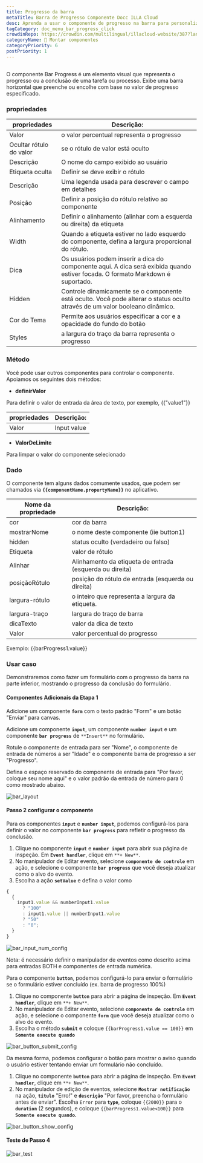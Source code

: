 ```yaml
---
title: Progresso da barra
metaTitle: Barra de Progresso Componente Docc ILLA Cloud
desc: Aprenda a usar o componente de progresso na barra para personalizar e decorar seu aplicativo na ILLA Cloud.
tagCategory: doc_menu_bar_progress_click
crowdinRepo: https://crowdin.com/multilingual/illacloud-website/387?languages=pt&filter=basic&value=0
categoryName: 🧬 Montar componentes
categoryPriority: 6
postPriority: 1
---
```


## <h2 hidden>O que é progresso da barra?</h2>

O componente Bar Progress é um elemento visual que representa o progresso ou a conclusão de uma tarefa ou processo. Exibe uma barra horizontal que preenche ou encolhe com base no valor de progresso especificado.

### propriedades

| propriedades            | Descrição:                                                                                                                             |
| ----------------------- | -------------------------------------------------------------------------------------------------------------------------------------- |
| Valor                   | o valor percentual representa o progresso                                                                                              |
| Ocultar rótulo do valor | se o rótulo de valor está oculto                                                                                                       |
| Descrição               | O nome do campo exibido ao usuário                                                                                                     |
| Etiqueta oculta         | Definir se deve exibir o rótulo                                                                                                        |
| Descrição               | Uma legenda usada para descrever o campo em detalhes                                                                                   |
| Posição                 | Definir a posição do rótulo relativo ao componente                                                                                     |
| Alinhamento             | Definir o alinhamento (alinhar com a esquerda ou direita) da etiqueta                                                                  |
| Width                   | Quando a etiqueta estiver no lado esquerdo do componente, defina a largura proporcional do rótulo.                                     |
| Dica                    | Os usuários podem inserir a dica do componente aqui. A dica será exibida quando estiver focada. O formato Markdown é suportado.        |
| Hidden                  | Controle dinamicamente se o componente está oculto. Você pode alterar o status oculto através de um valor booleano dinâmico.           |
| Cor do Tema             | Permite aos usuários especificar a cor e a opacidade do fundo do botão                                                                 |
| Styles                  | a largura do traço da barra representa o progresso                                                                                     |

### Método

Você pode usar outros componentes para controlar o componente. Apoiamos os seguintes dois métodos:

-   **definirValor**

Para definir o valor de entrada da área de texto, por exemplo, {{"value1"}}

| propriedades | Descrição:  |
| ------------ | ----------- |
| Valor        | Input value |

-   **ValorDeLimite**

Para limpar o valor do componente selecionado

### Dado

O componente tem alguns dados comumente usados, que podem ser chamados via **`{{componentName.propertyName}}`** no aplicativo.

| Nome da propriedade | Descrição:                                               |
| ------------------- | -------------------------------------------------------- |
| cor                 | cor da barra                                             |
| mostrarNome         | o nome deste componente (iie button1)                    |
| hidden              | status oculto (verdadeiro ou falso)                      |
| Etiqueta            | valor de rótulo                                          |
| Alinhar             | Alinhamento da etiqueta de entrada (esquerda ou direita) |
| posiçãoRótulo       | posição do rótulo de entrada (esquerda ou direita)       |
| largura-rótulo      | o inteiro que representa a largura da etiqueta.          |
| largura-traço       | largura do traço de barra                                |
| dicaTexto           | valor da dica de texto                                   |
| Valor               | valor percentual do progresso                            |

Exemplo: {{barProgress1.value}}

### Usar caso

Demonstraremos como fazer um formulário com o progresso da barra na parte inferior, mostrando o progresso da conclusão do formulário.

#### Componentes Adicionais da Etapa 1

Adicione um componente **`form`** com o texto padrão "Form" e um botão "Enviar" para canvas.

Adicione um componente **`input`**, um componente **`number input`** e um componente **`bar progress`** de `**Insert**` no formulário.

Rotule o componente de entrada para ser "Nome", o componente de entrada de números a ser "Idade" e o componente barra de progresso a ser "Progresso".

Defina o espaço reservado do componente de entrada para "Por favor, coloque seu nome aqui" e o valor padrão da entrada de número para 0 como mostrado abaixo.

![bar_layout](https://cdn.illacloud.com/official-website/img/official-site/components/bar_layout.jpg)

#### Passo 2 configurar o componente

Para os componentes **`input`** e **`number input`**, podemos configurá-los para definir o valor no componente **`bar progress`** para refletir o progresso da conclusão.

1.  Clique no componente **`input`** e **`number input`** para abrir sua página de inspeção. Em **`Event handler`**, clique em `**+ New**`.
2.  No manipulador de Editar evento, selecione **`componente de controle`** em ação, e selecione o componente **`bar progress`** que você deseja atualizar como o alvo do evento.
3.  Escolha a ação **`setValue`** e defina o valor como

```jsx
{
  {
    input1.value && numberInput1.value
      ? "100"
      : input1.value || numberInput1.value
      ? "50"
      : "0";
  }
}
```

![bar_input_num_config](https://cdn.illacloud.com/official-website/img/official-site/components/bar_input_num_config.jpg)

Nota: é necessário definir o manipulador de eventos como descrito acima para entradas BOTH e componentes de entrada numérica.

Para o componente **`button`**, podemos configurá-lo para enviar o formulário se o formulário estiver concluído (ex. barra de progresso 100%)

1.  Clique no componente **`button`** para abrir a página de inspeção. Em **`Event handler`**, clique em `**+ New**`.
2.  No manipulador de Editar evento, selecione **`componente de controle`** em ação, e selecione o componente **`form`** que você deseja atualizar como o alvo do evento.
3.  Escolha o método **`submit`** e coloque `{{barProgress1.value == 100}}` em **`Somente execute quando`**

![bar_button_submit_config](https://cdn.illacloud.com/official-website/img/official-site/components/bar_button_submit_config.jpg)

Da mesma forma, podemos configurar o botão para mostrar o aviso quando o usuário estiver tentando enviar um formulário não concluído.

1.  Clique no componente **`button`** para abrir a página de inspeção. Em **`Event handler`**, clique em `**+ New**`.
2.  No manipulador de edição de eventos, selecione **`Mostrar notificação`** na ação, **`título`** "Erro!" e **`descrição`** "Por favor, preencha o formulário antes de enviar". Escolha `Error` para **`type`**, coloque `{{2000}}` para o **`duration`** (2 segundos), e coloque `{{barProgress1.value<100}}` para **`Somente execute quando`.**

![bar_button_show_config](https://cdn.illacloud.com/official-website/img/official-site/components/bar_button_show_config.jpg)

#### Teste de Passo 4

![bar_test](https://cdn.illacloud.com/official-website/img/official-site/components/bar_test.gif)
